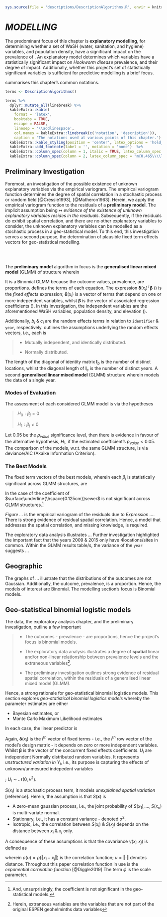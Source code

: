 
```r
sys.source(file = 'descriptions/DescriptionAlgorithms.R', envir = knitr::knit_global())
```


# *MODELLING*

The predominant focus of this chapter is **explanatory modelling**, for determining whether a set of WaSH (water, sanitation, and hygiene) variables, and population density, have a significant impact on the prevalence of \textcolor{darkgrey}{Hookworm disease}.  An explanatory model determines which variables have a statistically significant impact on *Hookworm disease* prevalence, and their degree of impact.  Additionally, whether this project's set of statistically significant variables is sufficient for predictive modelling is a brief focus.

\cref{tab:T0004} summarises this chapter's common notations.

```r

terms <- DescriptionAlgorithms()

terms %>%
  dplyr::mutate_all(linebreak) %>%
  kableExtra::kable(
    format = 'latex',
    booktabs = TRUE,
    escape = FALSE,
    linesep = '\\addlinespace',
    col.names = kableExtra::linebreak(c('notation', 'description')),
    caption = 'The notations used at various points of this chapter.') %>%
  kableExtra::kable_styling(position = 'center', latex_options = 'hold_position', font_size = 7, full_width = FALSE) %>%
  kableExtra::add_footnote(label = '', notation = 'none')  %>%
  kableExtra::column_spec(column = 1, italic = TRUE, latex_column_spec = "l") %>%
  kableExtra::column_spec(column = 2, latex_column_spec = "m{0.465\\\\linewidth}l", latex_valign = 'm')

```






## Preliminary Investigation

Foremost, an investigation of the possible existence of unknown explanatory variables via the empirical variogram.  The empirical variogram function determines the degree of spatial correlation in a stochastic process or random field [@Cressie1993], [@Matheron1963].    Herein, we apply the empirical variogram function to the residuals of a **preliminary model**.  The implicit assumption being $\mapsto$ *evidence of the existence of unknown explanatory variables resides in the residuals*.  Subsequently, if the residuals do exhibit spatial correlation, and there are no other explanatory variables to consider, the unknown explanatory variables can be modelled as a stochastic process in a geo-statistical model.  To this end, this investigation serves a second purpose, the determination of plausible fixed term effects vectors for geo-statistical modelling.

<br>
<br>

The **preliminary model** algorithm in focus is the **generalised linear mixed model** (GLMM) of structure
\begin{align}
Y_{i} & \sim Binomial(e_{i}, p_{i}) (\#eq:0001) \\
\eta_{i} & = ln \left( \frac{p_{i}}{1 - p_{i}} \right) \nonumber \\
& = \mathbf{\delta}(x_{i})^{T} \mathbf{\beta} + b_{i} + c_{i} \nonumber
\end{align}
wherein
\begin{align}
\mathbf{b} & \sim \mathcal{N}(0, \tau^{2}_{b}\mathbf{I}_{b}) (\#eq:0002) \\
\mathbf{c} & \sim \mathcal{N}(0, \tau^{2}_{c}\mathbf{I}_{c}) \nonumber
\end{align}

It is a Binomial GLMM because the outcome values, prevalence, are proportions.  \cref{tab:T0004} defines the terms of each equation.  The expression $\mathbf{\delta}(x_{i})^{T} \mathbf{\beta}$ (\cref{eq:0001}) is the *fixed effects* expression; $\mathbf{\delta}(x_{i})$ is a vector of terms that depend on one or more independent variables, whilst $\mathbf{\beta}$ is the vector of associated regression coefficients (\cref{tab:T0001}).  In this investigation, the independent variables are the aforementioned WaSH variables, population density, and elevation (\cref{tab:T0003}).

Additionally, $b_{i}$ & $c_{i}$ are the random effects terms in relation to ``identifier`` & ``year``, respectively.  \cref{eq:0002} outlines the assumptions underlying the random effects vectors, i.e., each is

\vspace{10pt}

> * Mutually independent, and identically distributed.
>
> * Normally distributed.

\vspace{10pt}

The length of the diagonal of identity matrix $\mathbf{I}_{b}$ is the number of distinct locations, whilst the diagonal length of $\mathbf{I}_{c}$ is the number of distinct years.  A second  **generalised linear mixed model** (GLMM) structure
\begin{align}
Y_{i} & \sim Binomial(e_{i}, p_{i}) (\#eq:0006) \\
\eta_{i} & = ln \left( \frac{p_{i}}{1 - p_{i}} \right) \nonumber \\
& = \mathbf{\delta}(x_{i})^{T} \mathbf{\beta} + b_{i} \nonumber
\end{align}
wherein
\begin{equation}
\mathbf{b} \sim \mathcal{N}(0, \tau^{2}_{b}\mathbf{I}_{b}) (\#eq:0007)
\end{equation}
models the data of a single year.

### Modes of Evaluation

The assessment of each considered GLMM model is via the hypotheses

\vspace{10pt}

> $H_{0}: \beta_{j} = 0$
>
> $H_{1}: \beta_{j} \neq 0$

\vspace{10pt}

Let $0.05$ be the $p_{value}$ significance level, then there is evidence in favour of the alternative hypothesis, $H_{1}$, if the estimated coefficient's $p_{value} < 0.05$.  The comparison of the models, w.r.t. the same GLMM structure, is via deviance/AIC (Akaike Information Criterion).

### The Best Models

The fixed term vectors of the best models, wherein each $\beta_{j}$ is statistically significant across GLMM structures, are
\begin{equation}
  \mathbf{\delta}(x_{i}) =
  \begin{cases}
    [1, piped\underline{\hspace{0.125cm}}sewer, piped\underline{\hspace{0.125cm}}sewer^{2}, elevation.km] \\
    [1, piped\underline{\hspace{0.125cm}}sewer, ln(p_density.k), elevation.km]
  \end{cases} (\#eq:0005)
\end{equation}

In the case of
\begin{equation}
\mathbf{\delta}(x_{i}) = [1, piped\underline{\hspace{0.125cm}}sewer, surface\underline{\hspace{0.125cm}}sewer, elevation.km]
\end{equation}
the coefficient of $surface\underline{\hspace{0.125cm}}sewer$ is not significant across GLMM structures.^[And, unsurprisingly, the coefficient is not significant in the geo-statistical models.]

\vspace{25pt}

\textcolor{wine}{In progress ...}

*Figure ...* is the empirical variogram of the residuals due to *Expression ...*.  There is strong evidence of residual spatial correlation.  Hence, a model that addresses the spatial correlation, and missing knowledge, is required.

The exploratory data analysis illustrates ... Further investigation highlighted the important fact that the years 2009 & 2015 only have 4locations/sites in common.  Within the GLMM results table/s, the variance of the `year` suggests ...


## Geographic

The graphs of $\ldots$ illustrate that the distributions of the outcomes are not Gaussian. Additionally, the outcome, prevalence, is a proportion. Hence, the models of interest are Binomial.  The modelling section's focus is Binomial models.

## Geo-statistical binomial logistic models

The data, the exploratory analysis chapter, and the preliminary investigation, outline a few important

> * The outcomes - prevalence - are proportions, hence the project's focus is binomial models.
>
> * The exploratory data analysis illustrates a degree of **spatial** linear and/or non-linear relationship between prevalence levels and the extraneous variables^[Herein, extraneous variables are the variables that are not part of the original ESPEN geohelminths data variables].
>
> * The preliminary investigation outlines strong evidence of residual spatial correlation, within the residuals of a generalised linear mixed model (GLMM).


Hence, a strong rationale for geo-statistical binomial logistics models.  This section explores *geo-statistical binomial logistics models* whereby the parameter estimates are either

* Bayesian estimates, or
* Monte Carlo Maximum Likelihood estimates

In each case, the linear predictor is
\begin{equation}
\eta(x_{i}) = \mathbf{\delta}(x_{i})^{T} \mathbf{\beta} + S(x_{i}) + U_{i} (\#eq:0018)
\end{equation}

Again, $\mathbf{\delta}(x_{i})$ is the $i^{th}$ vector of fixed terms - i.e., the $i^{th}$ row vector of the model's design matrix - it depends on zero or more independent variables. Whilst $\mathbf{\beta}$ is the vector of the concurrent fixed effects coefficients.  $U_{i}$ are independent Normally distributed random variables.  It represents *unstructured variation in $Y_{i}$*, i.e., its purpose is capturing the effects of unknown/unmesured indepedent variables

; $U_{i} \sim \mathcal{N}(0, \nu^{2})$.

$S(x_{i})$ is a stochastic process term, it models *unexplained spatial variation* [reference].  Herein, the assumption is that $S(\mathbf{x})$ is

* A zero-mean gaussian process, i.e., the joint probability of ${S(x_{1}), \ldots, S(x_{n})}$ is multi-variate normal.
* Stationary, i.e., it has a constant variance - denoted $\sigma^{2}$.
* Isotropic, i.e., the correlation between $S(x_{i})$ & $S(x_{j})$ depends on the distance between $x_{i}$ & $x_{j}$ only.

A consequence of these assumptions is that the covariance $\gamma(x_{i}, x_{j})$ is defined as
\begin{equation}
\gamma(x_{i}, x_{j}) = \sigma^{2}\rho(\left\Vert x_{i} - x_{j} \right\Vert) (\#eq:0015)
\end{equation}

wherein $\rho(u) = \rho(\left\Vert x_{i} - x_{j} \right\Vert)$ is the correlation function; $u = \left\Vert \cdot \right\Vert$ denotes distance.  Throughout this paper correlation function in use is the *exponential correlation function* [@Diggle2019]
\begin{equation}
\rho(u; \phi) = e^{-u/\phi}, \qquad u \geq 0 (\#eq:0016)
\end{equation}
The term $\phi$ is the scale parameter.
